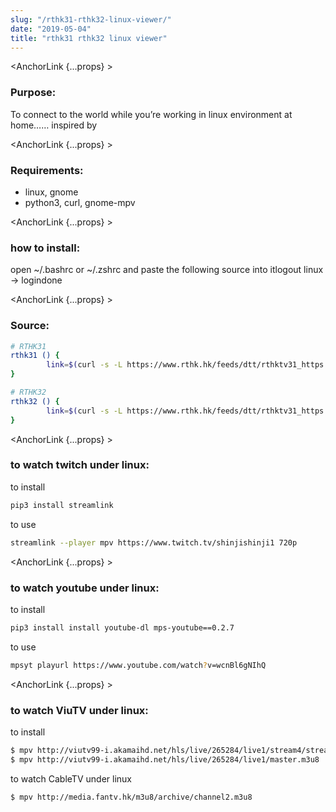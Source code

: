 ```yaml
---
slug: "/rthk31-rthk32-linux-viewer/"
date: "2019-05-04"
title: "rthk31 rthk32 linux viewer"
---
```


<HeaderImage src="/rthk31rthk32linuxviewer_thumbnail.png" />

<AnchorLink {...props} ><h3>Purpose:</h3></AnchorLink>

To connect to the world while you’re working in linux environment at home…… inspired by <NewWindowLink href="https://blog.wtako.net/view/23" text="Linux桌面環境下收看ViuTV" />

<AnchorLink {...props} ><h3>Requirements:</h3></AnchorLink>

- linux, gnome
- python3, curl, gnome-mpv

<AnchorLink {...props} ><h3>how to install:</h3></AnchorLink>

open ~/.bashrc or ~/.zshrc and paste the following source into itlogout linux -> logindone


<AnchorLink {...props} ><h3>Source:</h3></AnchorLink>

```bash
# RTHK31
rthk31 () {
        link=$(curl -s -L https://www.rthk.hk/feeds/dtt/rthktv31_https.m3u8 | python2 -c 'import sys; list=sys.stdin.readlines();  print list[list.index("#EXT-X-STREAM-INF:PROGRAM-ID=1,BANDWIDTH=2180000,RESOLUTION=1280x720,CODECS=\"avc1.66.30, mp4a.40.2\""\n")+1]')  && mpv $link &
}

# RTHK32
rthk32 () {
        link=$(curl -s -L https://www.rthk.hk/feeds/dtt/rthktv31_https.m3u8 | python2 -c 'import sys; list=sys.stdin.readlines();  print list[list.index("#EXT-X-STREAM-INF:PROGRAM-ID=1,BANDWIDTH=2148000,RESOLUTION=1280x720,CODECS=\"avc1.66.30, mp4a.40.2\"\n")+1]')  && mpv $link &
}
```

<AnchorLink {...props} ><h3>to watch twitch under linux:</h3></AnchorLink>


to install
```bash
pip3 install streamlink
```


to use
```bash
streamlink --player mpv https://www.twitch.tv/shinjishinji1 720p
```

<AnchorLink {...props} ><h3>to watch youtube under linux:</h3></AnchorLink>

to install
```bash
pip3 install install youtube-dl mps-youtube==0.2.7
```

to use
```bash
mpsyt playurl https://www.youtube.com/watch?v=wcnBl6gNIhQ
```

<AnchorLink {...props} ><h3>to watch ViuTV under linux:</h3></AnchorLink>

to install
```bash
$ mpv http://viutv99-i.akamaihd.net/hls/live/265284/live1/stream4/streamPlaylist.m3u8
$ mpv http://viutv99-i.akamaihd.net/hls/live/265284/live1/master.m3u8
```

to watch CableTV under linux
```bash
$ mpv http://media.fantv.hk/m3u8/archive/channel2.m3u8
```
